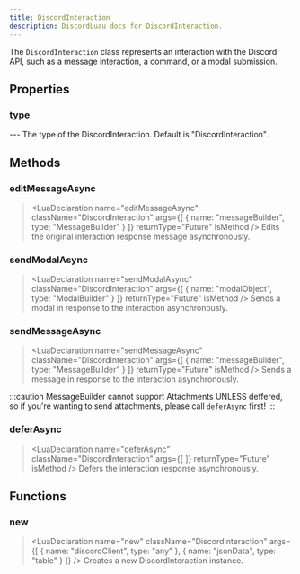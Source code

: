 ```yaml
---
title: DiscordInteraction
description: DiscordLuau docs for DiscordInteraction.
---
```

[//]: # (This file was automatically compiled through the Generator luau code under this repository)
[//]: # (if you want to edit the documentation of discord-luau, please write changes)
[//]: # (to the discord-luau repository itself, we extract the comments from discord-luau and translate)
[//]: # (them into markdown files that Nextra can interpret!)

[//]: # (----- DOCUMENT IMPORTS ----- )


[//]: # (----- DOCUMENT DESCRIPTION ----- )

The `DiscordInteraction` class represents an interaction with the Discord API, such as a message interaction, a command, or a modal submission.

[//]: # (----- DOCUMENT PROPERTIES ----- )

## Properties

### type

<LuaProperty name="DiscordInteraction.type" type="string" />
---
The type of the DiscordInteraction. Default is "DiscordInteraction".

[//]: # (----- DOCUMENT METHODS ----- )

## Methods

### editMessageAsync

> <LuaDeclaration name="editMessageAsync" className="DiscordInteraction" args={[ { name: "messageBuilder", type: "MessageBuilder" } ]} returnType="Future" isMethod />
Edits the original interaction response message asynchronously.
### sendModalAsync

> <LuaDeclaration name="sendModalAsync" className="DiscordInteraction" args={[ { name: "modalObject", type: "ModalBuilder" } ]} returnType="Future" isMethod />
Sends a modal in response to the interaction asynchronously.
### sendMessageAsync

> <LuaDeclaration name="sendMessageAsync" className="DiscordInteraction" args={[ { name: "messageBuilder", type: "MessageBuilder" } ]} returnType="Future" isMethod />
Sends a message in response to the interaction asynchronously.

:::caution
MessageBuilder cannot support Attachments UNLESS deffered, so if you're wanting to send attachments, please call `deferAsync` first!
:::
### deferAsync

> <LuaDeclaration name="deferAsync" className="DiscordInteraction" args={[  ]} returnType="Future" isMethod />
Defers the interaction response asynchronously.

[//]: # (----- DOCUMENT FUNCTIONS ----- )

## Functions

### new

> <LuaDeclaration name="new" className="DiscordInteraction" args={[ { name: "discordClient", type: "any" }, { name: "jsonData", type: "table" } ]} />
Creates a new DiscordInteraction instance.


